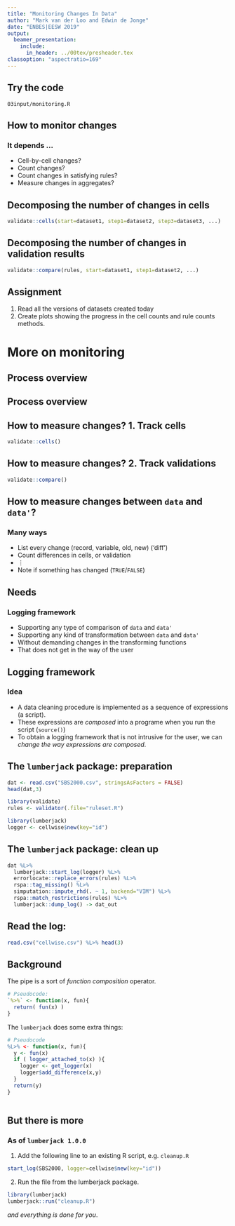 ```yaml
---
title: "Monitoring Changes In Data"
author: "Mark van der Loo and Edwin de Jonge"
date: "ENBES|EESW 2019"
output: 
  beamer_presentation:
    include:
      in_header: ../00tex/presheader.tex
classoption: "aspectratio=169"
---
```


## Try the code

\centering\huge

`03input/monitoring.R`

## How to monitor changes

### It depends $\ldots$

- Cell-by-cell changes?
- Count changes?
- Count changes in satisfying rules?
- Measure changes in aggregates?

## Decomposing the number of changes in cells

\centering
\includegraphics[height=5cm]{fig/cellsplit.pdf}

```r
validate::cells(start=dataset1, step1=dataset2, step3=dataset3, ...)
```


## Decomposing the number of changes in validation results

\centering
\includegraphics[height=5cm]{fig/rulesplit.pdf}

```r
validate::compare(rules, start=dataset1, step1=dataset2, ...)
```


## Assignment

1. Read all the versions of datasets created today
2. Create plots showing the progress in the cell counts and rule counts methods.


# More on monitoring

## Process overview

\begin{center}
\includegraphics[]{fig/datastep.pdf}
\end{center}


## Process overview

\begin{center}
\includegraphics[]{fig/datastep2.pdf}
\end{center}

## How to measure changes? 1. Track cells

\begin{center}
\includegraphics[height=60mm]{fig/cellsplit.pdf}
\end{center}

```r
validate::cells()
```

## How to measure changes? 2. Track validations

\begin{center}
\includegraphics[height=60mm]{fig/rulesplit.pdf}
\end{center}

```r
validate::compare()
```

## How to measure changes between `data` and `data'`?

### Many ways

- List every change (record, variable, old, new) ('diff')
- Count differences in cells, or validation
- $\vdots$
- Note if something has changed (`TRUE`/`FALSE`)

## Needs

### Logging framework

- Supporting any type of comparison of `data` and `data'`
- Supporting any kind of transformation between `data` and `data'`
- Without demanding changes in the transforming functions
- That does not get in the way of the user

## Logging framework

### Idea

- A data cleaning procedure is implemented as a sequence of expressions (a script).
- These expressions are _composed_ into a programe when you run the script (`source()`)
- To obtain a logging framework that is not intrusive for the user, we can _change the way expressions are composed_.

## The `lumberjack` package: preparation

\scriptsize{}
```r
dat <- read.csv("SBS2000.csv", stringsAsFactors = FALSE)
head(dat,3)

library(validate)
rules <- validator(.file="ruleset.R")

library(lumberjack)
logger <- cellwise$new(key="id")
```
\normalfont{}

## The `lumberjack` package: clean up

```r
dat %L>%
  lumberjack::start_log(logger) %L>%
  errorlocate::replace_errors(rules) %L>%
  rspa::tag_missing() %L>%
  simputation::impute_rhd(. ~ 1, backend="VIM") %L>%
  rspa::match_restrictions(rules) %L>%
  lumberjack::dump_log() -> dat_out
```

## Read the log:


\scriptsize{}
```r
read.csv("cellwise.csv") %L>% head(3)
```
\normalsize{}

## Background

The pipe is a sort of _function composition_ operator.
```r
# Pseudocode:
`%>%` <- function(x, fun){
  return( fun(x) )
}
```

The `lumberjack` does some extra things:
```r
# Pseudocode
%L>% <- function(x, fun){
  y <- fun(x)
  if ( logger_attached_to(x) ){
    logger <- get_logger(x)
    logger$add_difference(x,y)
  }
  return(y)
}
 
```

## But there is more

### As of `lumberjack 1.0.0`

1. Add the following line to an existing R script, e.g. `cleanup.R`

```r
start_log(SBS2000, logger=cellwise$new(key="id"))
```

2. Run the file from the lumberjack package.
```r
library(lumberjack)
lumberjack::run("cleanup.R")
```

_and everything is done for you_.



















